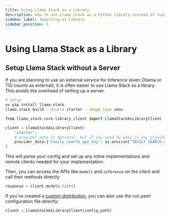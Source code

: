 ```yaml
---
title: Using Llama Stack as a Library
description: How to use Llama Stack as a Python library instead of running a server
sidebar_label: Importing as Library
sidebar_position: 5
---
```

# Using Llama Stack as a Library

## Setup Llama Stack without a Server
If you are planning to use an external service for Inference (even Ollama or TGI counts as external), it is often easier to use Llama Stack as a library.
This avoids the overhead of setting up a server.
```bash
# setup
uv pip install llama-stack
llama stack build --distro starter --image-type venv
```

```python
from llama_stack.core.library_client import LlamaStackAsLibraryClient

client = LlamaStackAsLibraryClient(
    "starter",
    # provider_data is optional, but if you need to pass in any provider specific data, you can do so here.
    provider_data={"tavily_search_api_key": os.environ["TAVILY_SEARCH_API_KEY"]},
)
```

This will parse your config and set up any inline implementations and remote clients needed for your implementation.

Then, you can access the APIs like `models` and `inference` on the client and call their methods directly:

```python
response = client.models.list()
```

If you've created a [custom distribution](./building_distro), you can also use the run.yaml configuration file directly:

```python
client = LlamaStackAsLibraryClient(config_path)
```
